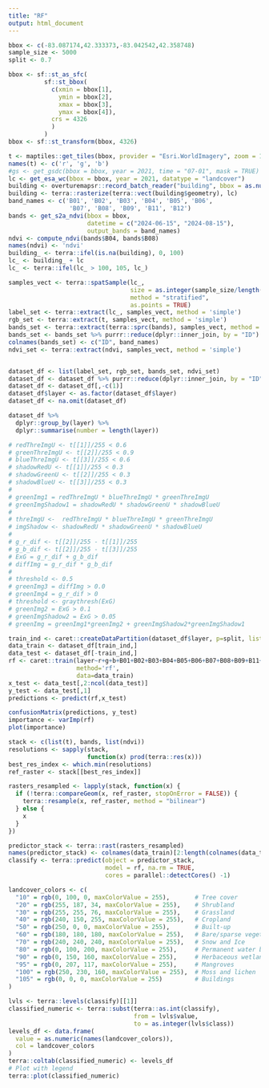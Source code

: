 ```yaml
---
title: "RF"
output: html_document
---
```


```r
bbox <- c(-83.087174,42.333373,-83.042542,42.358748)
sample_size <- 5000
split <- 0.7
```

```r
bbox <- sf::st_as_sfc(
          sf::st_bbox(
            c(xmin = bbox[1],
              ymin = bbox[2],
              xmax = bbox[3],
              ymax = bbox[4]),
            crs = 4326
            )
          )
bbox <- sf::st_transform(bbox, 4326)
```

```r
t <- maptiles::get_tiles(bbox, provider = "Esri.WorldImagery", zoom = 17)
names(t) <- c('r', 'g', 'b')
#gs <- get_gsdc(bbox = bbox, year = 2021, time = "07-01", mask = TRUE)
lc <- get_esa_wc(bbox = bbox, year = 2021, datatype = "landcover")
building <- overturemapsr::record_batch_reader("building", bbox = as.numeric(sf::st_bbox(bbox)))
building <- terra::rasterize(terra::vect(building$geometry), lc)
band_names <- c('B01', 'B02', 'B03', 'B04', 'B05', 'B06', 
                 'B07', 'B08', 'B09', 'B11', 'B12')
bands <- get_s2a_ndvi(bbox = bbox, 
                      datetime = c("2024-06-15", "2024-08-15"),
                      output_bands = band_names)
ndvi <- compute_ndvi(bands$B04, bands$B08)
names(ndvi) <- 'ndvi'
building_ <- terra::ifel(is.na(building), 0, 100)
lc_ <- building_ + lc
lc_ <- terra::ifel(lc_ > 100, 105, lc_)

samples_vect <- terra::spatSample(lc_, 
                                  size = as.integer(sample_size/length(terra::unique(lc_)[[1]])), 
                                  method = "stratified", 
                                  as.points = TRUE)
label_set <- terra::extract(lc_, samples_vect, method = 'simple')
rgb_set <- terra::extract(t, samples_vect, method = 'simple')
bands_set <- terra::extract(terra::sprc(bands), samples_vect, method = 'simple')
bands_set <- bands_set %>% purrr::reduce(dplyr::inner_join, by = "ID") 
colnames(bands_set) <- c("ID", band_names)
ndvi_set <- terra::extract(ndvi, samples_vect, method = 'simple')


dataset_df <- list(label_set, rgb_set, bands_set, ndvi_set)
dataset_df <- dataset_df %>% purrr::reduce(dplyr::inner_join, by = "ID") 
dataset_df <- dataset_df[,-c(1)]
dataset_df$layer <- as.factor(dataset_df$layer)
dataset_df <- na.omit(dataset_df)

dataset_df %>% 
  dplyr::group_by(layer) %>%
  dplyr::summarise(number = length(layer))
```

```r

# redThreImgU <- t[[1]]/255 < 0.6
# greenThreImgU <- t[[2]]/255 < 0.9
# blueThreImgU <- t[[3]]/255 < 0.6
# shadowRedU <- t[[1]]/255 < 0.3
# shadowGreenU <- t[[2]]/255 < 0.3
# shadowBlueU <- t[[3]]/255 < 0.3
# 
# greenImg1 = redThreImgU * blueThreImgU * greenThreImgU
# greenImgShadow1 = shadowRedU * shadowGreenU * shadowBlueU
# 
# threImgU <-  redThreImgU * blueThreImgU * greenThreImgU
# imgShadow <- shadowRedU * shadowGreenU * shadowBlueU
# 
# g_r_dif <- t[[2]]/255 - t[[1]]/255
# g_b_dif <- t[[2]]/255 - t[[3]]/255
# ExG = g_r_dif + g_b_dif
# diffImg = g_r_dif * g_b_dif
# 
# threshold <- 0.5
# greenImg3 = diffImg > 0.0
# greenImg4 = g_r_dif > 0
# threshold <- graythresh(ExG)
# greenImg2 = ExG > 0.1
# greenImgShadow2 = ExG > 0.05
# greenImg = greenImg1*greenImg2 + greenImgShadow2*greenImgShadow1
```

```r
train_ind <- caret::createDataPartition(dataset_df$layer, p=split, list=FALSE)
data_train <- dataset_df[train_ind,]
data_test <- dataset_df[-train_ind,]
rf <- caret::train(layer~r+g+b+B01+B02+B03+B04+B05+B06+B07+B08+B09+B11+B12+ndvi, 
                   method='rf', 
                   data=data_train)
x_test <- data_test[,2:ncol(data_test)]
y_test <- data_test[,1]
predictions <- predict(rf,x_test)

confusionMatrix(predictions, y_test)
importance <- varImp(rf)
plot(importance)
```

```r
stack <- c(list(t), bands, list(ndvi))
resolutions <- sapply(stack, 
                      function(x) prod(terra::res(x)))
best_res_index <- which.min(resolutions)
ref_raster <- stack[[best_res_index]]

rasters_resampled <- lapply(stack, function(x) {
  if (!terra::compareGeom(x, ref_raster, stopOnError = FALSE)) {
    terra::resample(x, ref_raster, method = "bilinear")
  } else {
    x
  }
})

predictor_stack <- terra::rast(rasters_resampled)
names(predictor_stack) <- colnames(data_train)[2:length(colnames(data_train))]
classify <- terra::predict(object = predictor_stack, 
                           model = rf, na.rm = TRUE, 
                           cores = parallel::detectCores() -1)

landcover_colors <- c(
  "10" = rgb(0, 100, 0, maxColorValue = 255),       # Tree cover
  "20" = rgb(255, 187, 34, maxColorValue = 255),    # Shrubland
  "30" = rgb(255, 255, 76, maxColorValue = 255),    # Grassland
  "40" = rgb(240, 150, 255, maxColorValue = 255),   # Cropland
  "50" = rgb(250, 0, 0, maxColorValue = 255),       # Built-up
  "60" = rgb(180, 180, 180, maxColorValue = 255),   # Bare/sparse vegetation
  "70" = rgb(240, 240, 240, maxColorValue = 255),   # Snow and Ice
  "80" = rgb(0, 100, 200, maxColorValue = 255),     # Permanent water bodies
  "90" = rgb(0, 150, 160, maxColorValue = 255),     # Herbaceous wetland 
  "95" = rgb(0, 207, 117, maxColorValue = 255),     # Mangroves
  "100" = rgb(250, 230, 160, maxColorValue = 255),  # Moss and lichen 
  "105" = rgb(0, 0, 0, maxColorValue = 255)         # Buildings
)

lvls <- terra::levels(classify)[[1]]
classified_numeric <- terra::subst(terra::as.int(classify), 
                                   from = lvls$value, 
                                   to = as.integer(lvls$class))
levels_df <- data.frame(
  value = as.numeric(names(landcover_colors)),
  col = landcover_colors 
)
terra::coltab(classified_numeric) <- levels_df
# Plot with legend
terra::plot(classified_numeric)
```
